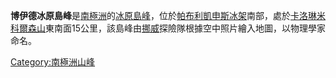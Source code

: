 {{Unreferenced|time=2020-12-22T02:44:35+00:00}}
{{Coord|69|50|S|74|44|E|source:GNIS|display=title}}

'''博伊德冰原島峰'''是[[南極洲|南極洲]]的[[冰原島峰|冰原島峰]]，位於[[帕布利凱申斯冰架|帕布利凱申斯冰架]]南部，處於[[卡洛琳米科爾森山|卡洛琳米科爾森山]]東南面15公里，該島峰由[[挪威|挪威]]探險隊根據空中照片繪入地圖，以物理學家命名。

{{Antarctica-geo-stub}}
[[Category:南極洲山峰|Category:南極洲山峰]]